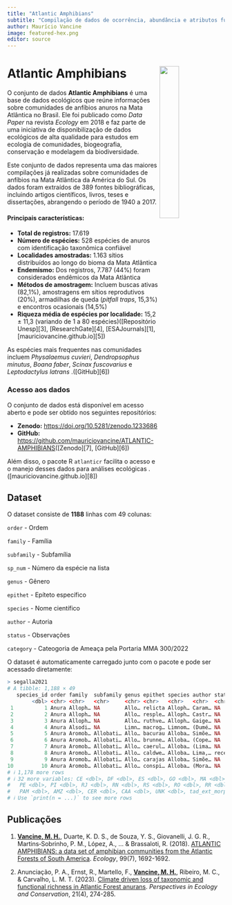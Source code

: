 ```yaml
---
title: "Atlantic Amphibians"
subtitle: "Compilação de dados de ocorrência, abundância e atributos funcionais de anfíbios na Mata Atlântica"
author: Maurício Vancine
image: featured-hex.png
editor: source
---
```


# **Atlantic Amphibians** <img src="featured-hex.png" align="right" width="30%" min-width="120px"/>

O conjunto de dados **Atlantic Amphibians** é uma base de dados ecológicos que reúne informações sobre comunidades de anfíbios anuros na Mata Atlântica no Brasil. Ele foi publicado como *Data Paper* na revista *Ecology* em 2018 e faz parte de uma iniciativa de disponibilização de dados ecológicos de alta qualidade para estudos em ecologia de comunidades, biogeografia, conservação e modelagem da biodiversidade.

Este conjunto de dados representa uma das maiores compilações já realizadas sobre comunidades de anfíbios na Mata Atlântica da América do Sul. Os dados foram extraídos de 389 fontes bibliográficas, incluindo artigos científicos, livros, teses e dissertações, abrangendo o período de 1940 a 2017.

#### Principais características:

* **Total de registros:** 17.619
* **Número de espécies:** 528 espécies de anuros com identificação taxonômica confiável
* **Localidades amostradas:** 1.163 sítios distribuídos ao longo do bioma da Mata Atlântica
* **Endemismo:** Dos registros, 7.787 (44%) foram considerados endêmicos da Mata Atlântica
* **Métodos de amostragem:** Incluem buscas ativas (82,1%), amostragens em sítios reprodutivos (20%), armadilhas de queda (*pitfall traps*, 15,3%) e encontros ocasionais (14,5%)
* **Riqueza média de espécies por localidade:** 15,2 ± 11,3 (variando de 1 a 80 espécies)([Repositório Unesp][3], [ResearchGate][4], [ESAJournals][1], [mauriciovancine.github.io][5])

As espécies mais frequentes nas comunidades incluem *Physalaemus cuvieri*, *Dendropsophus minutus*, *Boana faber*, *Scinax fuscovarius* e *Leptodactylus latrans* .([GitHub][6])

### Acesso aos dados

O conjunto de dados está disponível em acesso aberto e pode ser obtido nos seguintes repositórios:

* **Zenodo:** [https://doi.org/10.5281/zenodo.1233686](https://doi.org/10.5281/zenodo.1233686)
* **GitHub:** [https://github.com/mauriciovancine/ATLANTIC-AMPHIBIANS](https://github.com/mauriciovancine/ATLANTIC-AMPHIBIANS)([Zenodo][7], [GitHub][6])

Além disso, o pacote R `atlanticr` facilita o acesso e o manejo desses dados para análises ecológicas .([mauriciovancine.github.io][8])

## Dataset

O dataset consiste de **1188** linhas com 49 colunas:

`order` - Ordem

`family` - Família

`subfamily` - Subfamília

`sp_num` - Número da espécie na lista

`genus` - Gênero

`epithet` - Epíteto específico

`species` - Nome científico

`author` - Autoria

`status` - Observações

`category` - Cateogoria de Ameaça pela Portaria MMA 300/2022

O dataset é automaticamente carregado junto com o pacote e pode ser acessado diretamente:

``` r
> segalla2021
# A tibble: 1,188 × 49
   species_id order family  subfamily genus epithet species author status common_name_br category endemic_br    AC    AL    AP    AM    BA
        <dbl> <chr> <chr>   <chr>     <chr> <chr>   <chr>   <chr>  <chr>  <chr>          <chr>    <chr>      <dbl> <dbl> <dbl> <dbl> <dbl>
 1          1 Anura Alloph… NA        Allo… relicta Alloph… Caram… NA     NA             DD       Yes            0     0     0     0     1
 2          2 Anura Alloph… NA        Allo… resple… Alloph… Castr… NA     Resplendent F… LC       No             0     0     0     1     0
 3          3 Anura Alloph… NA        Allo… ruthve… Alloph… Gaige… NA     NA             LC       No             0     0     1     1     0
 4          4 Anura Alsodi… NA        Limn… macrog… Limnom… (Dumé… NA     Rãzinha-de-co… LC       No             0     0     0     0     0
 5          5 Anura Aromob… Allobati… Allo… bacurau Alloba… Simõe… NA     NA             LC       Yes            0     0     0     1     0
 6          6 Anura Aromob… Allobati… Allo… brunne… Alloba… (Cope… NA     Chapada Rocke… NT       Yes            0     0     0     0     0
 7          7 Anura Aromob… Allobati… Allo… caerul… Alloba… (Lima… NA     NA             LC       Yes            0     0     0     1     0
 8          8 Anura Aromob… Allobati… Allo… caldwe… Alloba… Lima,… recen… NA             NA       NA            NA    NA    NA    NA    NA
 9          9 Anura Aromob… Allobati… Allo… carajas Alloba… Simõe… NA     NA             NA       NA            NA    NA    NA    NA    NA
10         10 Anura Aromob… Allobati… Allo… conspi… Alloba… (Mora… NA     NA             LC       No             1     0     0     0     0
# ℹ 1,178 more rows
# ℹ 32 more variables: CE <dbl>, DF <dbl>, ES <dbl>, GO <dbl>, MA <dbl>, MT <dbl>, MS <dbl>, MG <dbl>, PA <dbl>, PB <dbl>, PR <dbl>,
#   PE <dbl>, PI <dbl>, RJ <dbl>, RN <dbl>, RS <dbl>, RO <dbl>, RR <dbl>, SC <dbl>, SP <dbl>, SE <dbl>, TO <dbl>, AF <dbl>, PAN <dbl>,
#   PAM <dbl>, AMZ <dbl>, CER <dbl>, CAA <dbl>, UNK <dbl>, tad_ext_morph <chr>, tad_int_oral_feat <chr>, tad_chond <chr>
# ℹ Use `print(n = ...)` to see more rows
```

## Publicações

1.  <u>**Vancine, M. H.**</u>, Duarte, K. D. S., de Souza, Y. S., Giovanelli, J. G. R., Martins‐Sobrinho, P. M., López, A., ... & Brassaloti, R. (2018). [ATLANTIC AMPHIBIANS: a data set of amphibian communities from the Atlantic Forests of South America](/publications/atlantic-amphibians). *Ecology*, 99(7), 1692-1692.

2.  Anunciação, P. A., Ernst, R., Martello, F., <u>**Vancine, M. H.**</u>, Ribeiro, M. C., & Carvalho, L. M. T. (2023). [Climate driven loss of taxonomic and functional richness in Atlantic Forest anurans](/publications/amp-af-cc). *Perspectives in Ecology and Conservation*, 21(4), 274-285.
